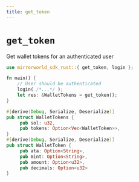 ```yaml
---
title: get_token
---
```


# `get_token`
Get wallet tokens for an authenticated user

```rust
use mirrorworld_sdk_rust::{ get_token, login };

fn main() {
    // User should be authenticated
    login( /*...*/ );
    let res: &WalletTokens = get_token();
}

#[derive(Debug, Serialize, Deserialize)]
pub struct WalletTokens {
     pub sol: u32,
     pub tokens: Option<Vec<WalletToken>>,
}
#[derive(Debug, Serialize, Deserialize)]
pub struct WalletToken {
     pub ata: Option<String>,
     pub mint: Option<String>,
     pub amount: Option<u32>,
     pub decimals: Option<u32>
}
```
